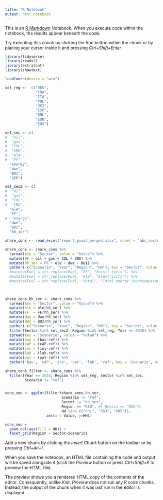 ```yaml
---
title: "R Notebook"
output: html_notebook
---
```


This is an [R Markdown](http://rmarkdown.rstudio.com) Notebook. When you execute code within the notebook, the results appear beneath the code. 

Try executing this chunk by clicking the *Run* button within the chunk or by placing your cursor inside it and pressing *Ctrl+Shift+Enter*. 

```r
library(tidyverse)
library(readxl)
library(extrafont)
library(showtext)

loadfonts(device = "win")
```

```r
sel_reg <-  c("DEU",
              "FRA",
              "ITA",
              "POL",
              "UKI",
              "ESP",
              "BNL",
              "EUN",
              "EUS")

```

```r
sel_sec <- c(
#  "oil", 
#  "gas", 
#  "COL", 
#  "CRU", 
#  "ele", 
#  "FF", 
  "energy", 
  "dwe", 
  "BUI", 
  "SER")

sel_sec2 <- c(
#  "oil", 
#  "gas", 
#  "COL", 
#  "CRU", 
  "ele", 
  "FF", 
#  "energy", 
  "dwe", 
  "BUI", 
  "hh_ser")
```
  
  
```r
share_cons <- read_excel("report_pivot_merged.xlsx", sheet = "abs_sector_hh_yr")

share_cons <- share_cons %>%
  spread(key = "Sector", value = "Value") %>%
  mutate(FF = oil + gas + COL + CRU) %>%
  mutate(hh_ser = FF + ele + dwe + BUI) %>%
  gather(-c("Scenario", "Year", "Region", "HH"), key = "Sector", value = "Value")
  #mutate(Fuel = str_replace(Fuel, "FF", "Fossil fuels")) %>%
  #mutate(Fuel = str_replace(Fuel, "ele", "Electricity")) %>%
  #mutate(Fuel = str_replace(Fuel, "total", "Total energy \nconsumption"))
  
  
```

```r
share_cons_hh_ser <- share_cons %>%
  spread(key = "Sector", value = "Value") %>%
  mutate(ele = ele/hh_ser) %>%
  mutate(FF  = FF/hh_ser) %>%
  mutate(dwe = dwe/hh_ser) %>%
  mutate(BUI = BUI/hh_ser) %>%
  gather(-c("Scenario", "Year", "Region", "HH"), key = "Sector", value = "Value") %>%
  filter(Sector %in% sel_sec2, Region %in% sel_reg, Year == 2030) %>%
  spread(key = "Scenario", value = "Value") %>%
  mutate(bau = (bau-ref)) %>%
  mutate(cAP = (cAP-ref)) %>%
  mutate(inv = (inv-ref)) %>%
  mutate(lab = (lab-ref)) %>%
  mutate(vat = (vat-ref)) %>%
  gather('bau', 'cAP', 'inv', 'vat', 'lab', "ref", key = 'Scenario', value = 'Value')
```

```r
share_cons_filter <- share_cons %>%
  filter(Year == 2030, Region %in% sel_reg, Sector %in% sel_sec,
         Scenario != "ref")
```

```r


```

```r
cons_sec <- ggplot(filter(share_cons_hh_ser, 
                          Scenario != "ref",
                          Sector != "hh_ser", 
                          Region == "DEU", #| Region == "DEU"#, 
                          HH %in% c("hh1", "hh3", "hh5")), 
                   aes(x = Value, y=HH))

cons_sec +
  geom_col(aes(fill = HH)) +
  facet_grid(Region + Sector~Scenario)

```

Add a new chunk by clicking the *Insert Chunk* button on the toolbar or by pressing *Ctrl+Alt+I*.

When you save the notebook, an HTML file containing the code and output will be saved alongside it (click the *Preview* button or press *Ctrl+Shift+K* to preview the HTML file).

The preview shows you a rendered HTML copy of the contents of the editor. Consequently, unlike *Knit*, *Preview* does not run any R code chunks. Instead, the output of the chunk when it was last run in the editor is displayed.
